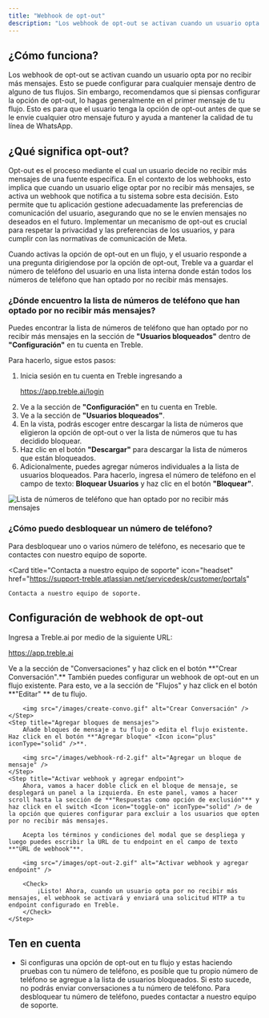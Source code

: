 ```yaml
---
title: "Webhook de opt-out"
description: "Los webhook de opt-out se activan cuando un usuario opta por no recibir más mensajes. Aprende a configurarlos en este artículo."
---
```


## ¿Cómo funciona?

Los webhook de opt-out se activan cuando un usuario opta por no recibir más mensajes. Esto se puede configurar para cualquier mensaje dentro de alguno de tus flujos. Sin embargo, recomendamos que si piensas configurar la opción de opt-out, lo hagas generalmente en el primer mensaje de tu flujo. Esto es para que el usuario tenga la opción de opt-out antes de que se le envíe cualquier otro mensaje futuro y ayuda a mantener la calidad de tu línea de WhatsApp.

## ¿Qué significa opt-out?

Opt-out es el proceso mediante el cual un usuario decide no recibir más mensajes de una fuente específica. En el contexto de los webhooks, esto implica que cuando un usuario elige optar por no recibir más mensajes, se activa un webhook que notifica a tu sistema sobre esta decisión. Esto permite que tu aplicación gestione adecuadamente las preferencias de comunicación del usuario, asegurando que no se le envíen mensajes no deseados en el futuro. Implementar un mecanismo de opt-out es crucial para respetar la privacidad y las preferencias de los usuarios, y para cumplir con las normativas de comunicación de Meta.

Cuando activas la opción de opt-out en un flujo, y el usuario responde a una pregunta dirigiendose por la opción de opt-out, Treble va a guardar el número de teléfono del usuario en una lista interna donde están todos los números de teléfono que han optado por no recibir más mensajes.

### ¿Dónde encuentro la lista de números de teléfono que han optado por no recibir más mensajes?

Puedes encontrar la lista de números de teléfono que han optado por no recibir más mensajes en la sección de **"Usuarios bloqueados"** dentro de **"Configuración"** en tu cuenta en Treble.

Para hacerlo, sigue estos pasos:

1. Inicia sesión en tu cuenta en Treble ingresando a <a class="article-link" href="https://app.treble.ai/login"><p>https://app.treble.ai/login</p><Icon icon="arrow-up-right-from-square" iconType="solid" /></a>
2. Ve a la sección de **"Configuración"** en tu cuenta en Treble.
3. Ve a la sección de **"Usuarios bloqueados"**.
4. En la vista, podrás escoger entre descargar la lista de números que eligieron la opción de opt-out o ver la lista de números que tu has decidido bloquear.
5. Haz clic en el botón **"Descargar"** para descargar la lista de números que están bloqueados.
6. Adicionalmente, puedes agregar números individuales a la lista de usuarios bloqueados. Para hacerlo, ingresa el número de teléfono en el campo de texto: **Bloquear Usuarios** y haz clic en el botón **"Bloquear"**.

<img src="/images/opt-out-1.gif" alt="Lista de números de teléfono que han optado por no recibir más mensajes" />

### ¿Cómo puedo desbloquear un número de teléfono?

Para desbloquear uno o varios número de teléfono, es necesario que te contactes con nuestro equipo de soporte. 

<Card 
    title="Contacta a nuestro equipo de soporte" 
    icon="headset"
    href="https://support-treble.atlassian.net/servicedesk/customer/portals"
>
    Contacta a nuestro equipo de soporte.
</Card>

## Configuración de webhook de opt-out

<Steps>
    <Step title="Ingresa a Treble.ai">
        Ingresa a Treble.ai por medio de la siguiente URL: <a class="article-link" href="https://app.treble.ai"><p>https://app.treble.ai</p><Icon icon="arrow-up-right-from-square" iconType="solid" /></a>
    </Step>
    <Step title="Creación de un flujo">
        Ve a la sección de "Conversaciones" y haz click en el botón **"Crear Conversación".** También puedes configurar un webhook de opt-out en un flujo existente. Para esto, ve a la sección de "Flujos" y haz click en el botón **"Editar" <Icon icon="pencil" iconType="solid" />** de tu flujo.

        <img src="/images/create-convo.gif" alt="Crear Conversación" />
    </Step>
    <Step title="Agregar bloques de mensajes">
        Añade bloques de mensaje a tu flujo o edita el flujo existente. Haz click en el botón **"Agregar bloque" <Icon icon="plus" iconType="solid" />**.

        <img src="/images/webhook-rd-2.gif" alt="Agregar un bloque de mensaje" />
    </Step>
    <Step title="Activar webhook y agregar endpoint">
        Ahora, vamos a hacer doble click en el bloque de mensaje, se desplegará un panel a la izquierda. En este panel, vamos a hacer scroll hasta la sección de **"Respuestas como opción de exclusión"** y haz click en el switch <Icon icon="toggle-on" iconType="solid" /> de la opción que quieres configurar para excluir a los usuarios que opten por no recibir más mensajes.

        Acepta los términos y condiciones del modal que se despliega y luego puedes escribir la URL de tu endpoint en el campo de texto **"URL de webhook"**.

        <img src="/images/opt-out-2.gif" alt="Activar webhook y agregar endpoint" />

        <Check>
            ¡Listo! Ahora, cuando un usuario opta por no recibir más mensajes, el webhook se activará y enviará una solicitud HTTP a tu endpoint configurado en Treble.
        </Check>
    </Step>
</Steps>

## Ten en cuenta

- Si configuras una opción de opt-out en tu flujo y estas haciendo pruebas con tu número de teléfono, es posible que tu propio número de teléfono se agregue a la lista de usuarios bloqueados. Si esto sucede, no podrás enviar conversaciones a tu número de teléfono. Para desbloquear tu número de teléfono, puedes contactar a nuestro equipo de soporte.
